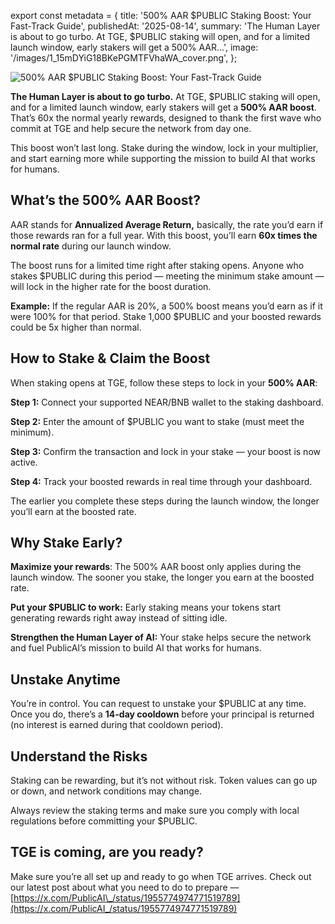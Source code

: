 ﻿export const metadata = {
  title: '500% AAR $PUBLIC Staking Boost: Your Fast-Track Guide',
  publishedAt: '2025-08-14',
  summary:
    'The Human Layer is about to go turbo. At TGE, $PUBLIC staking will open, and for a limited launch window, early stakers will get a 500% AAR…',
  image: '/images/1_15mDYiG18BKePGMTFVhaWA_cover.png',
};

![500% AAR $PUBLIC Staking Boost: Your Fast-Track Guide](/images/1_15mDYiG18BKePGMTFVhaWA.png)

**The Human Layer is about to go turbo.** At TGE, $PUBLIC staking will open, and for a limited launch window, early stakers will get a **500% AAR boost**. That’s 60x the normal yearly rewards, designed to thank the first wave who commit at TGE and help secure the network from day one.

This boost won’t last long. Stake during the window, lock in your multiplier, and start earning more while supporting the mission to build AI that works for humans.

## **What’s the 500% AAR Boost?**

AAR stands for **Annualized Average Return,** basically, the rate you’d earn if those rewards ran for a full year. With this boost, you’ll earn **60x times the normal rate** during our launch window.

The boost runs for a limited time right after staking opens. Anyone who stakes $PUBLIC during this period — meeting the minimum stake amount — will lock in the higher rate for the boost duration.

**Example:** If the regular AAR is 20%, a 500% boost means you’d earn as if it were 100% for that period. Stake 1,000 $PUBLIC and your boosted rewards could be 5x higher than normal.

## How to Stake & Claim the Boost

When staking opens at TGE, follow these steps to lock in your **500% AAR**:

**Step 1:** Connect your supported NEAR/BNB wallet to the staking dashboard.

**Step 2:** Enter the amount of $PUBLIC you want to stake (must meet the minimum).

**Step 3:** Confirm the transaction and lock in your stake — your boost is now active.

**Step 4:** Track your boosted rewards in real time through your dashboard.

The earlier you complete these steps during the launch window, the longer you’ll earn at the boosted rate.

## **Why Stake Early?**

**Maximize your rewards**: The 500% AAR boost only applies during the launch window. The sooner you stake, the longer you earn at the boosted rate.

**Put your $PUBLIC to work:** Early staking means your tokens start generating rewards right away instead of sitting idle.

**Strengthen the Human Layer of AI:** Your stake helps secure the network and fuel PublicAI’s mission to build AI that works for humans.

## Unstake Anytime

You’re in control. You can request to unstake your $PUBLIC at any time. Once you do, there’s a **14-day cooldown** before your principal is returned (no interest is earned during that cooldown period).

## Understand the Risks

Staking can be rewarding, but it’s not without risk. Token values can go up or down, and network conditions may change.

Always review the staking terms and make sure you comply with local regulations before committing your $PUBLIC.

## **TGE is coming, are you ready?**

Make sure you’re all set up and ready to go when TGE arrives. Check out our latest post about what you need to do to prepare — [https://x.com/PublicAI\_/status/1955774974771519789](https://x.com/PublicAI_/status/1955774974771519789)
